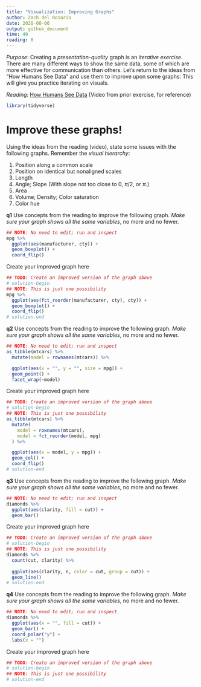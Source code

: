 ```yaml
---
title: "Visualization: Improving Graphs"
author: Zach del Rosario
date: 2020-08-06
output: github_document
time: 40
reading: 0
---
```


*Purpose*: Creating a *presentation-quality* graph is an *iterative exercise*. There are many different ways to show the same data, some of which are more effective for communication than others. Let's return to the ideas from "How Humans See Data" and use them to improve upon some graphs: This will give you practice iterating on visuals.

*Reading*: [How Humans See Data](https://www.youtube.com/watch?v=fSgEeI2Xpdc&list=PLluqivwOH1ouKkbM0c6x-g7DQnXF0UmC0&index=37&t=0s) (Video from prior exercise, for reference)

```r
library(tidyverse)
```

# Improve these graphs!
<!-- -------------------------------------------------- -->

Using the ideas from the reading (video), state some issues with the following graphs. Remember the *visual hierarchy*:

1. Position along a common scale
2. Position on identical but nonaligned scales
3. Length
4. Angle; Slope (With slope not too close to 0, $\pi/2$, or $\pi$.)
5. Area
6. Volume; Density; Color saturation
7. Color hue

__q1__ Use concepts from the reading to improve the following graph. *Make sure your graph shows all the same variables*, no more and no fewer.

```r
## NOTE: No need to edit; run and inspect
mpg %>%
  ggplot(aes(manufacturer, cty)) +
  geom_boxplot() +
  coord_flip()
```

Create your improved graph here

```r
## TODO: Create an improved version of the graph above
# solution-begin
## NOTE: This is just one possibility
mpg %>% 
  ggplot(aes(fct_reorder(manufacturer, cty), cty)) +
  geom_boxplot() +
  coord_flip()
# solution-end
```

__q2__ Use concepts from the reading to improve the following graph. *Make sure your graph shows all the same variables*, no more and no fewer.

```r
## NOTE: No need to edit; run and inspect
as_tibble(mtcars) %>%
  mutate(model = rownames(mtcars)) %>%

  ggplot(aes(x = "", y = "", size = mpg)) +
  geom_point() +
  facet_wrap(~model)
```


Create your improved graph here

```r
## TODO: Create an improved version of the graph above
# solution-begin
## NOTE: This is just one possibility
as_tibble(mtcars) %>%
  mutate(
    model = rownames(mtcars),
    model = fct_reorder(model, mpg)
  ) %>%

  ggplot(aes(x = model, y = mpg)) +
  geom_col() +
  coord_flip()
# solution-end
```

__q3__ Use concepts from the reading to improve the following graph. *Make sure your graph shows all the same variables*, no more and no fewer.

```r
## NOTE: No need to edit; run and inspect
diamonds %>%
  ggplot(aes(clarity, fill = cut)) +
  geom_bar()
```


Create your improved graph here

```r
## TODO: Create an improved version of the graph above
# solution-begin
## NOTE: This is just one possibility
diamonds %>%
  count(cut, clarity) %>% 
  
  ggplot(aes(clarity, n, color = cut, group = cut)) +
  geom_line()
# solution-end
```

__q4__ Use concepts from the reading to improve the following graph. *Make sure your graph shows all the same variables*, no more and no fewer.

```r
## NOTE: No need to edit; run and inspect
diamonds %>%
  ggplot(aes(x = "", fill = cut)) +
  geom_bar() +
  coord_polar("y") +
  labs(x = "")
```


Create your improved graph here

```r
## TODO: Create an improved version of the graph above
# solution-begin
## NOTE: This is just one possibility
# solution-end
```

<!-- include-exit-ticket -->
